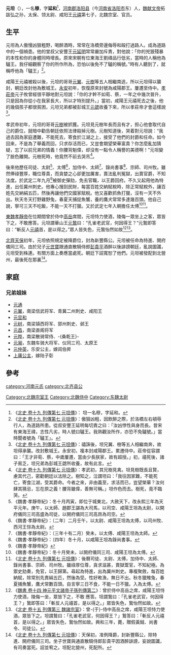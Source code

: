 '''元坦'''（{{bd|？||？}}），一名'''穆'''，字'''延和'''<ref>《[[S:北史/卷019|北史 卷十九 列傳第七 元坦傳]]》： 坦一名穆，字延和。</ref>，[[河南郡|河南郡]][[洛阳县|洛阳县]]（今[[河南省|河南省]][[洛阳市|洛阳市]]东）人，[[魏献文帝|魏献文帝]]拓跋弘之孙，太保、领太尉、咸阳王[[元禧|元禧]]第七子，北魏宗室、官员。

==生平==
元坦為人傲慢凶狠粗野，喝醉酒時，常常在洛橋旁邊侮辱和毆打過路人。成為道路中的一個禍患。他的堂叔父安豐王[[元延明|元延明]]常常嚴加斥責，對他說：「你的兇狠殘暴的本性和你的身體同時增長。原來宋朝有位東海王劉禕品行低劣，當時的人稱他為驢王。我仔細觀察了你的所作所為，恐怕以後免不了驢的稱號。”時有人聽到了，就稱呼他為「驢王」<ref>《[[S:北史/卷019|北史 卷十九 列傳第七 元坦傳]]》：傲狠凶粗，因飲醉之際，於洛橋左右頓辱行人，為道路所患。從叔安豐王延明每切責之曰：「汝凶悖性與身而長。昔宋有東海王禕，志性凡劣，時人號曰驢王。我熟觀汝所作，亦恐不免驢號。」當時聞者號為「驢王」。</ref>。

咸陽王元禧被殺以後，元坦的哥哥[[元翼|元翼]]、[[元樹|元樹]]等五人相繼南逃，所以元坦得以襲封，朝廷改封他為敷城王。[[永安_(北魏)|永安]]初年，恢復原來封號為咸陽郡王。屢遷至侍中。[[孝莊帝|孝莊帝]]元子攸曾經很平靜地對元坦說：「你的才幹不如荀、蔡，一年之中幾次晉升，只是因為你從小在我家長大，所以才特別提升。」當初，咸陽王元禧死去之後，他的幾個孩子都很貧困，元坦兄弟都被彭城王[[元勰|元勰]]收養下來，所以孝莊帝才會這樣說<ref>《[[S:北史/卷019|北史 卷十九 列傳第七 元坦傳]]》：禧誅後，坦兄翼、樹等五人相繼南奔，故坦得承襲。改封敷城王。永安初，複本封咸陽郡王。累遷侍中。莊帝從容謂曰：「王才非荀、蔡，中歲屢遷，當由少長朕家，故有超授。」初，禧死後，諸子貧乏，坦兄弟為彭城王勰所收養，故有此言。</ref>。

孝武帝初年，元坦的哥哥[[元樹|元樹]]被抓獲。元坦見元樹年長而且有才，担心他會取代自己的爵位，就暗中勸告朝廷依照法律殺掉元樹。元樹知道後，哭着對元坦說：“我過去因為家庭遭難，不能死去，寄食於江湖之上，接受了他們的封爵和任命。如今回来，不是為了舉義而回，只求存活而已，又豈會期望榮華富貴？你怎麼亂加猜疑，忘了以前兄弟的情義！你腰背魁偉，却没有一點令人稱譽的美德啊！”元坦變了臉色離開。元樹死時，他竟然不前去哭吊<ref>《[[S:北史/卷019|北史 卷十九 列傳第七 元坦傳]]》：孝武初，其兄樹見禽。坦見樹既長且賢，慮其代己，密勸朝廷以法除之。樹知之，泣謂坦曰：「我往因家難，不能死亡，寄食江湖，受其爵命。今者之來，非由義至，求活而已，豈望榮華？汝何肆其猜忌，忘在原之義！腰背雖偉，善無可稱。」坦作色而去。樹死，竟不臨哭。</ref>。

後來他歷任司徒、太尉<ref>《魏書·孝靜帝紀》：冬十月丙寅，即位于城東北，大赦天下，改永熙三年為天平元年。庚午，以太師、趙郡王諶為大司馬，以司空、咸陽王坦為太尉，以開府儀同三司高盛為司徒，以開府儀同三司高昂為司空。</ref>、太傅<ref>《魏書·孝靜帝紀》：〔二年〕二月壬午，以太尉、咸陽王坦為太傅，以司州牧、西河王悰為太尉。</ref>，加侍中、太師<ref>《魏書·孝靜帝紀》：〔三年十有二月〕癸未，以太傅、咸陽王坦為太師。</ref>、錄尚書事<ref>《魏書·孝靜帝紀》：〔四年〕冬十月，以咸陽王坦為錄尚書事。</ref>、宗師、司州牧。雖然俸祿豐厚，職位尊貴，而貪婪之心卻更加厲害，賣法亂判冤獄，出賣官爵，不知法度。於武定二年九月<ref>《魏書·孝靜帝紀》</ref>被御史彈劾，免去官職，以王爵回府。不久又起用他為特進，出任冀州刺史。他專心搜刮民財，每當百姓交納賦稅時，除正常賦稅外，讓百姓先交納絹五匹，然後再讓他們交國家賦稅。他又喜歡抓魚打獵，沒有一天不外出。秋天冬天打野雞野兔，春夏天捕捉魚蟹，養的鷹犬常常多達幾百頭。他自己說，寧可三天不吃飯，不能一天不打獵。又於武定七年入朝擔任太傅<ref>《魏書·孝靜帝紀》：冬十月癸未，以開府儀同三司、咸陽王坦為太傅。</ref><ref>《[[S:北史/卷019|北史 卷十九 列傳第七 元坦傳]]》：後曆司徒、太尉、太傅，加侍中、太師、錄尚書事、宗師、司州牧。雖祿厚位尊，貪求滋甚，賣獄鬻官，不知紀極。為禦史劾奏，免官，以王歸第。尋起為特進，出為冀州刺史。專複聚斂，每百姓納賦，除常別先責絹五匹，然後為受。性好畋漁，無日不出。秋冬獵雉兔，春夏捕魚蟹，鷹犬常數百頭。自言寧三日不食，不能一日不獵。入為太傅。</ref>。

[[東魏|東魏]][[孝靜帝|孝靜帝]]在位期間曾於侍中[[高岳|高岳]]席間，元坦恃力使酒，陵侮一眾坐上之客，眾皆下之，不敢應答。元坦謂華山王[[元鷙|元鷙]]曰：“孔雀老武官，何因得王？”元鷙即答曰：“斬反人[[元禧|元禧]]首，是以得之。”眾人皆失色，元鷙怡然如故<ref>《[[S:魏書/卷14|魏書 卷十四 神元平文諸帝子孫列傳第二]]》：曾於侍中高岳之席，咸陽王坦恃力使酒，陵侮一坐，眾皆下之，不敢 應答。坦謂鷙曰：「孔雀老武官，何因得王？」鷙即答曰：「斬反人元禧首，是以得之。」眾皆失色，鷙怡然如故。</ref><ref>《[[S:北史/卷015|北史 卷十五 列傳第三 魏諸宗室]]》：曾-{于}-侍中高岳之席，咸陽王坦恃力使酒，眾皆下之。坦謂鷙曰：「孔雀老武官，何因得王？」鷙答曰：「斬反人元禧首，是以得之。」眾皆失色，鷙怡然如故。興和三年，薨，贈假黃鉞、尚書令、司徒公。</ref>。

[[北齊|北齊]][[天保_(北齐)|天保]]初年，元坦依照規定被降爵位，封為新豐縣公。元坦被任命為特進、開府儀同三司。由於兒子[[元世寶|元世寶]]跟通直散騎侍郎[[彭貴平|彭貴平]]酒醉以後誹謗朝廷，亂說圖讖，元坦受到株連。有關方面上奏應當處死。朝廷下詔寬恕了他們。元坦被發配到北營州，最後死在那裏<ref>《[[S:北史/卷019|北史 卷十九 列傳第七 元坦傳]]》：天保初，准例降爵，封新豐縣公，除特進、開府儀同三司。坐子世寶與通直散騎侍郎彭貴平因酒醉誹謗，妄說圖讖，有司奏當死。詔並宥之。坦配北營州，死配所。</ref>。

==家庭==
===兄弟姐妹===
*[[元通|元通]]	
*[[元翼|元翼]]，南梁信武将军、青冀二州刺史、咸阳王
*[[元显和_(元禧之子)|元显和]]	
*[[元树|元树]]，南梁镇西将军、郢州刺史、邺王
*[[元昌_(元禧之子)|元昌]]，南梁直阁将军	
*[[元晔_(桑乾王)|元晔]]，南梁散骑常侍、-{桑乾王}-	
*[[元昶|元昶]]，东魏车骑大将军、仪同三司、太原王
*[[元仲英|元仲英]]，乐安公主，嫁闾伯昇	
*[[上庸公主|上庸公主]]，嫁陆子彰

==參考==
{{reflist|2}}

[[Category:北魏宗室王|Category:北魏宗室王]]
[[category:河南元氏|category:河南元氏]]
[[category:北齐县公|category:北齐县公]]
[[Category:北魏侍中|Category:北魏侍中]]
[[Category:东魏太尉|Category:东魏太尉]]